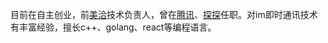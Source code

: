 
目前在自主创业，前[美洽](https://meiqia.com)技术负责人，曾在[腾讯](https://tencent.com)、[探探](https://tantanapp.com)任职。对im即时通讯技术有丰富经验，擅长c++、golang、react等编程语言。